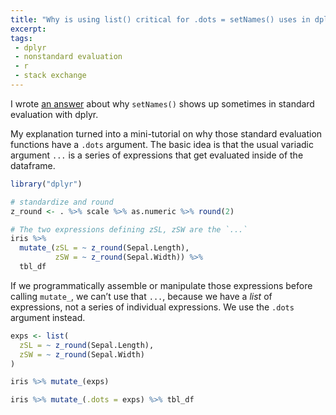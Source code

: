 ```yaml
---
title: "Why is using list() critical for .dots = setNames() uses in dplyr?"
excerpt: 
tags: 
 - dplyr
 - nonstandard evaluation
 - r
 - stack exchange
---
```


I wrote [an answer](https://stackoverflow.com/questions/36067533/why-is-using-list-critical-for-dots-setnames-uses-in-dplyr/36168162#36168162) about why `setNames()` shows up sometimes in standard evaluation with dplyr. 

My explanation turned into a mini-tutorial on why those standard evaluation functions have a `.dots` argument. The basic idea is that the usual variadic argument `...` is a series of expressions that get evaluated inside of the dataframe. 

```r
library("dplyr")

# standardize and round
z_round <- . %>% scale %>% as.numeric %>% round(2)

# The two expressions defining zSL, zSW are the `...`
iris %>% 
  mutate_(zSL = ~ z_round(Sepal.Length), 
          zSW = ~ z_round(Sepal.Width)) %>%
  tbl_df
```

If we programmatically assemble or manipulate those expressions before calling `mutate_`, we can't use that `...`, because we have a _list_ of expressions, not a series of individual expressions. We use the `.dots` argument instead.

```r
exps <- list(
  zSL = ~ z_round(Sepal.Length), 
  zSW = ~ z_round(Sepal.Width)
)

iris %>% mutate_(exps)

iris %>% mutate_(.dots = exps) %>% tbl_df
```

